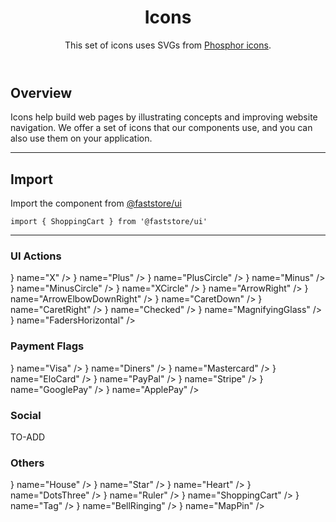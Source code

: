 
<header>

# Icons

This set of icons uses SVGs from [Phosphor icons](https://phosphoricons.com/).

</header>

## Overview

Icons help build web pages by illustrating concepts and improving website navigation. We offer a set of icons that our components use, and you can also use them on your application.

---

## Import

Import the component from [@faststore/ui](/../components)

```tsx
import { ShoppingCart } from '@faststore/ui'
```

---

### UI Actions

<IconList>
  <IconComponent icon={<Icon name="X" />} name="X" />
  <IconComponent icon={<Icon name="Plus" />} name="Plus" />
  <IconComponent icon={<Icon name="PlusCircle" />} name="PlusCircle" />
  <IconComponent icon={<Icon name="Minus" />} name="Minus" />
  <IconComponent icon={<Icon name="MinusCircle" />} name="MinusCircle" />
  <IconComponent icon={<Icon name="XCircle" />} name="XCircle" />
  <IconComponent icon={<Icon name="ArrowRight" />} name="ArrowRight" />
  <IconComponent
    icon={<Icon name="ArrowElbowDownRight" />}
    name="ArrowElbowDownRight"
  />
  <IconComponent icon={<Icon name="CaretDown" />} name="CaretDown" />
  <IconComponent icon={<Icon name="CaretRight" />} name="CaretRight" />
  <IconComponent icon={<Icon name="Checked" />} name="Checked" />
  <IconComponent
    icon={<Icon name="MagnifyingGlass" />}
    name="MagnifyingGlass"
  />
  <IconComponent
    icon={<Icon name="FadersHorizontal" />}
    name="FadersHorizontal"
  />
</IconList>

### Payment Flags

<IconList>
  <IconComponent icon={<Icon name="Visa" />} name="Visa" />
  <IconComponent icon={<Icon name="Diners" />} name="Diners" />
  <IconComponent icon={<Icon name="Mastercard" />} name="Mastercard" />
  <IconComponent icon={<Icon name="EloCard" />} name="EloCard" />
  <IconComponent icon={<Icon name="PayPal" />} name="PayPal" />
  <IconComponent icon={<Icon name="Stripe" />} name="Stripe" />
  <IconComponent icon={<Icon name="GooglePay" />} name="GooglePay" />
  <IconComponent icon={<Icon name="ApplePay" />} name="ApplePay" />
</IconList>

### Social

TO-ADD

### Others

<IconList>
  <IconComponent icon={<Icon name="House" />} name="House" />
  <IconComponent icon={<Icon name="Star" />} name="Star" />
  <IconComponent icon={<Icon name="Heart" />} name="Heart" />
  <IconComponent icon={<Icon name="DotsThree" />} name="DotsThree" />
  <IconComponent icon={<Icon name="Ruler" />} name="Ruler" />
  <IconComponent icon={<Icon name="ShoppingCart" />} name="ShoppingCart" />
  <IconComponent icon={<Icon name="Tag" />} name="Tag" />
  <IconComponent icon={<Icon name="BellRinging" />} name="BellRinging" />
  <IconComponent icon={<Icon name="MapPin" />} name="MapPin" />
</IconList>
